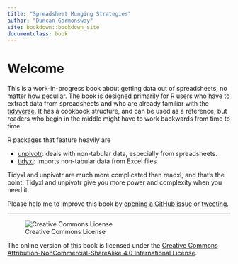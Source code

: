 ```yaml
---
title: "Spreadsheet Munging Strategies"
author: "Duncan Garmonsway"
site: bookdown::bookdown_site
documentclass: book
---
```


# Welcome {-}

This is a work-in-progress book about getting data out of spreadsheets, no
matter how peculiar.  The book is designed primarily for R users who have to
extract data from spreadsheets and who are already familiar with the
[tidyverse](https://www.tidyverse.org).  It has a cookbook structure, and can be
used as a reference, but readers who begin in the middle might have to work
backwards from time to time.

R packages that feature heavily are

* [unpivotr](https://nacnudus.github.io/unpivotr): deals with non-tabular data,
  especially from spreadsheets.
* [tidyxl](https://nacnudus.github.io/tidyxl): imports non-tabular data from
  Excel files

Tidyxl and unpivotr are much more complicated than readxl, and that’s the point.
Tidyxl and unpivotr give you more power and complexity when you need it.

Please help me to improve this book by [opening a GitHub
issue](https://github.com/nacnudus/spreadsheet-munging-strategies/issues) or
[tweeting](https://twitter.com/nacnudus).

---

![Creative Commons License](images/by-nc-sa.png)

The online version of this book is licensed under the [Creative Commons Attribution-NonCommercial-ShareAlike 4.0 International License](http://creativecommons.org/licenses/by-nc-sa/4.0/).
